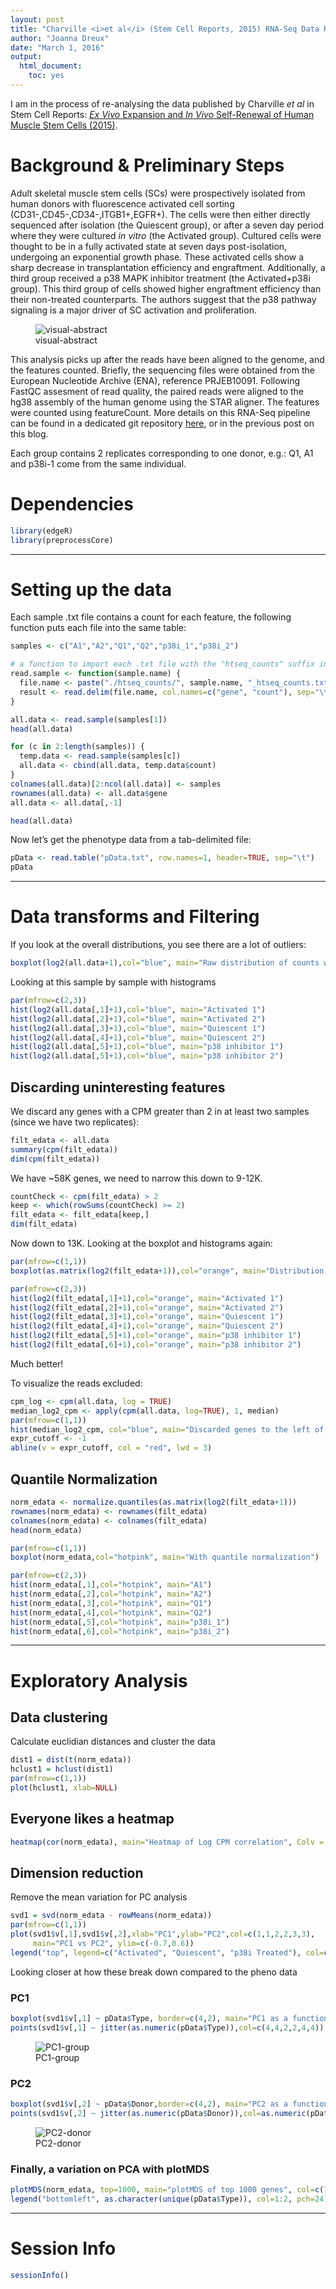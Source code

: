 ```yaml
---
layout: post
title: "Charville <i>et al</i> (Stem Cell Reports, 2015) RNA-Seq Data Re-analysis"
author: "Joanna Dreux"
date: "March 1, 2016"
output: 
  html_document: 
    toc: yes
---
```

I am in the process of re-analysing the data published by Charville *et al* in Stem Cell Reports: [*Ex Vivo* Expansion and *In Vivo* Self-Renewal of Human Muscle Stem Cells (2015)](http://www.ncbi.nlm.nih.gov/pubmed/26344908). 

# Background & Preliminary Steps
Adult skeletal muscle stem cells (SCs) were prospectively isolated from human donors with fluorescence activated cell sorting (CD31-,CD45-,CD34-,ITGB1+,EGFR+). The cells were then either directly sequenced after isolation (the Quiescent group), or after a seven day period where they were cultured *in vitro* (the Activated group). Cultured cells were thought to be in a fully activated state at seven days post-isolation, undergoing an exponential growth phase. These activated cells show a sharp decrease in transplantation efficiency and engraftment. Additionally, a third group received a p38 MAPK inhibitor treatment (the Activated+p38i group). This third group of cells showed higher engraftment efficiency than their non-treated counterparts. The authors suggest that the p38 pathway signaling is a major driver of SC activation and proliferation.

![visual-abstract](http://joannacodes.github.io/images/abstract.jpg)

This analysis picks up after the reads have been aligned to the genome, and the features counted. Briefly, the sequencing files were obtained from the European Nucleotide Archive (ENA), reference PRJEB10091. Following FastQC assesment of read quality, the paired reads were aligned to the hg38 assembly of the human genome using the STAR aligner. The features were counted using featureCount. More details on this RNA-Seq pipeline can be found in a dedicated git repository [here](https://github.com/Joannacodes/RNA-Seq-pipeline-SGE-cluster), or in the previous post on this blog.

Each group contains 2 replicates corresponding to one donor, e.g.: Q1, A1 and p38i-1 come from the same individual. 

# Dependencies
```r
library(edgeR)
library(preprocessCore)
```

***

# Setting up the data
Each sample .txt file contains a count for each feature, the following function puts each file into the same table:

```r
samples <- c("A1","A2","Q1","Q2","p38i_1","p38i_2")

# a function to import each .txt file with the "htseq_counts" suffix into R:
read.sample <- function(sample.name) {
  file.name <- paste("./htseq_counts/", sample.name, "_htseq_counts.txt", sep="")
  result <- read.delim(file.name, col.names=c("gene", "count"), sep="\t", colClasses=c("character", "numeric"), header = TRUE)
}

all.data <- read.sample(samples[1])
head(all.data)

for (c in 2:length(samples)) {
  temp.data <- read.sample(samples[c])
  all.data <- cbind(all.data, temp.data$count)
}
colnames(all.data)[2:ncol(all.data)] <- samples 
rownames(all.data) <- all.data$gene 
all.data <- all.data[,-1]

head(all.data)
```

Now let's get the phenotype data from a tab-delimited file:
```r
pData <- read.table("pData.txt", row.names=1, header=TRUE, sep="\t")
pData
```
***
# Data transforms and Filtering
If you look at the overall distributions, you see there are a lot of outliers:
```r
boxplot(log2(all.data+1),col="blue", main="Raw distribution of counts within samples")
```

Looking at this sample by sample with histograms
```r
par(mfrow=c(2,3))
hist(log2(all.data[,1]+1),col="blue", main="Activated 1")
hist(log2(all.data[,2]+1),col="blue", main="Activated 2")
hist(log2(all.data[,3]+1),col="blue", main="Quiescent 1")
hist(log2(all.data[,4]+1),col="blue", main="Quiescent 2")
hist(log2(all.data[,5]+1),col="blue", main="p38 inhibitor 1")
hist(log2(all.data[,5]+1),col="blue", main="p38 inhibitor 2")
```


## Discarding uninteresting features
We discard any genes with a CPM greater than 2 in at least two samples (since we have two replicates):
```r
filt_edata <- all.data
summary(cpm(filt_edata))
dim(cpm(filt_edata)) 
```
We have ~58K genes, we need to narrow this down to 9-12K.

```r
countCheck <- cpm(filt_edata) > 2
keep <- which(rowSums(countCheck) >= 2) 
filt_edata <- filt_edata[keep,]
dim(filt_edata) 
```
Now down to 13K. Looking at the boxplot and histograms again:
```r
par(mfrow=c(1,1))
boxplot(as.matrix(log2(filt_edata+1)),col="orange", main="Distribution after removing low expression genes")

par(mfrow=c(2,3))
hist(log2(filt_edata[,1]+1),col="orange", main="Activated 1")
hist(log2(filt_edata[,2]+1),col="orange", main="Activated 2")
hist(log2(filt_edata[,3]+1),col="orange", main="Quiescent 1")
hist(log2(filt_edata[,4]+1),col="orange", main="Quiescent 2")
hist(log2(filt_edata[,5]+1),col="orange", main="p38 inhibitor 1")
hist(log2(filt_edata[,6]+1),col="orange", main="p38 inhibitor 2")
```
Much better!

To visualize the reads excluded: 
```r
cpm_log <- cpm(all.data, log = TRUE)
median_log2_cpm <- apply(cpm(all.data, log=TRUE), 1, median)
par(mfrow=c(1,1))
hist(median_log2_cpm, col="blue", main="Discarded genes to the left of the line", xlim=c(-10,15))
expr_cutoff <- -1
abline(v = expr_cutoff, col = "red", lwd = 3)
```


## Quantile Normalization
```r
norm_edata <- normalize.quantiles(as.matrix(log2(filt_edata+1)))
rownames(norm_edata) <- rownames(filt_edata)
colnames(norm_edata) <- colnames(filt_edata)
head(norm_edata)

par(mfrow=c(1,1))
boxplot(norm_edata,col="hotpink", main="With quantile normalization")

par(mfrow=c(2,3))
hist(norm_edata[,1],col="hotpink", main="A1")
hist(norm_edata[,2],col="hotpink", main="A2")
hist(norm_edata[,3],col="hotpink", main="Q1")
hist(norm_edata[,4],col="hotpink", main="Q2")
hist(norm_edata[,5],col="hotpink", main="p38i_1")
hist(norm_edata[,6],col="hotpink", main="p38i_2")
```

***

# Exploratory Analysis

## Data clustering

Calculate euclidian distances and cluster the data
```r
dist1 = dist(t(norm_edata))
hclust1 = hclust(dist1)
par(mfrow=c(1,1))
plot(hclust1, xlab=NULL)
```

## Everyone likes a heatmap
```r
heatmap(cor(norm_edata), main="Heatmap of Log CPM correlation", Colv = NA, margins=c(5,5))
```

## Dimension reduction
Remove the mean variation for PC analysis
```r
svd1 = svd(norm_edata - rowMeans(norm_edata))
par(mfrow=c(1,1))
plot(svd1$v[,1],svd1$v[,2],xlab="PC1",ylab="PC2",col=c(1,1,2,2,3,3),
     main="PC1 vs PC2", ylim=c(-0.7,0.6))
legend("top", legend=c("Activated", "Quiescent", "p38i Treated"), col=c(1,2,3), pch=1)
```
Looking closer at how these break down compared to the pheno data

### PC1
```r
boxplot(svd1$v[,1] ~ pData$Type, border=c(4,2), main="PC1 as a function of group") 
points(svd1$v[,1] ~ jitter(as.numeric(pData$Type)),col=c(4,4,2,2,4,4))
```

![PC1-group](http://joannacodes.github.io/figs/PC1_group.svg)

### PC2
```r
boxplot(svd1$v[,2] ~ pData$Donor,border=c(4,2), main="PC2 as a function of Donor")
points(svd1$v[,2] ~ jitter(as.numeric(pData$Donor)),col=as.numeric(pData$Donor))
```

![PC2-donor](http://joannacodes.github.io/figs/PC2_donor.svg)

### Finally, a variation on PCA with plotMDS
```r
plotMDS(norm_edata, top=1000, main="plotMDS of top 1000 genes", col=c(1,1,2,2,1,1), pch=24)
legend("bottomleft", as.character(unique(pData$Type)), col=1:2, pch=24)
```

***

# Session Info
```r
sessionInfo()
```